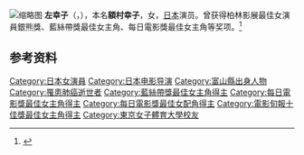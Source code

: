 [[File:Hidari_Sachiko.JPG|缩略图]]
'''左幸子'''（{{jpn|j=左 幸子|hg=ひだり さちこ|rm=Hidari Sachiko}}，{{bd|1930年|6月29日|2001年|11月7日|}}），本名'''額村幸子'''，女，[[日本|日本]]演员。曾获得柏林影展最佳女演員銀熊獎、藍絲帶獎最佳女主角、每日電影獎最佳女主角等奖项。<ref>{{cite web |url=https://www.nytimes.com/1978/02/12/archives/sachiko-hidari-japans-only-woman-director-sachido-hidari.html |title=Sachiko Hidari —Japan's Only Woman Director |work=New York Times |date=1978-02-12 |access-date=2020-12-23 |archive-date=2021-04-12 |archive-url=https://web.archive.org/web/20210412214852/https://www.nytimes.com/1978/02/12/archives/sachiko-hidari-japans-only-woman-director-sachido-hidari.html |dead-url=no }}</ref>

== 参考资料 ==
{{reflist}}

{{柏林影展最佳女演員銀熊獎}}
{{藍絲帶獎最佳女主角}}
{{每日電影獎最佳女主角}}
{{每日電影獎最佳女配角}}
{{電影旬報十佳獎最佳女主角}}

{{Authority control}}
{{DEFAULTSORT:Hidari Sachiko}}

[[Category:日本女演員|Category:日本女演員]]
[[Category:日本电影导演|Category:日本电影导演]]
[[Category:富山縣出身人物|Category:富山縣出身人物]]
[[Category:罹患肺癌逝世者|Category:罹患肺癌逝世者]]
[[Category:藍絲帶獎最佳女主角得主|Category:藍絲帶獎最佳女主角得主]]
[[Category:每日電影獎最佳女主角得主|Category:每日電影獎最佳女主角得主]]
[[Category:每日電影獎最佳女配角得主|Category:每日電影獎最佳女配角得主]]
[[Category:電影旬報十佳獎最佳女主角得主|Category:電影旬報十佳獎最佳女主角得主]]
[[Category:東京女子體育大學校友|Category:東京女子體育大學校友]]